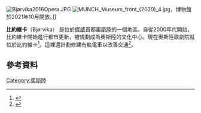 [[Image:Bjørvika2016Opera.JPG|thumb]]
[[File:MUNCH_Museum_front_(2020)_4.jpg|thumb]]，博物館於2021年10月開放。]]

'''比約維卡'''（Bjørvika） 是位於[[挪威|挪威]]首都[[奧斯陸|奧斯陸]]的一個地區。自從2000年代開始，比約維卡開始進行都市更新，被規劃成為奧斯陸的文化中心。現在奧斯陸歌劇院就位於比約維卡<ref>{{cite web |url=http://www.statsbygg.no/Byggeprosjekter/Opera/Prosjektet/ |title=Operaen |author=[[Statsbygg|Statsbygg]] |language=Norwegian |accessdate=23 March 2009 |deadurl=yes |archiveurl=https://web.archive.org/web/20090503003404/http://www.statsbygg.no/Byggeprosjekter/Opera/Prosjektet/ |archivedate=2009年5月3日 }}</ref>。這裡還計劃修建有軌電車以改善交通<ref name=keyfacts>{{cite web |url=http://www.vegvesen.no/Vegprosjekter/Bjorvika/In+English |title=Key Facts |author=[[Norwegian_Public_Roads_Administration|Norwegian Public Roads Administration]] |language=Norwegian |accessdate=20 March 2009 |deadurl=yes |archiveurl=https://web.archive.org/web/20090223220925/http://www.vegvesen.no/Vegprosjekter/Bjorvika/In+English |archivedate=2009年2月23日 }}</ref>。
==參考資料==
{{Reflist}}
{{Commons category|Bjørvika}}
{{Coord|59|54|26|N|10|44|57|E|type:waterbody_region:NO|display=title}}
[[Category:奧斯陸|Category:奧斯陸]]